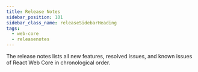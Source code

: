 ```yaml
---
title: Release Notes
sidebar_position: 101
sidebar_class_name: releaseSidebarHeading
tags:
  - web-core
  - releasenotes
---
```



The release notes lists all new features, resolved issues, and known issues of React Web Core in chronological order.

<ReleaseNotesGenerator noteKey="react-web-core" />

<head>
  <title>React Web Core Release Notes</title>
</head>
